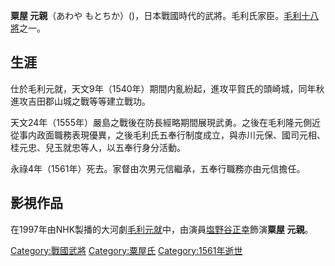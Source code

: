 {{expand|time=2017-01-17T06:07:43+00:00}}
{{unreferenced|time=2017-01-17T06:07:43+00:00}}
'''粟屋 元親'''（あわや もとちか）({{bd|?||1561年|}})，日本戰國時代的武將。毛利氏家臣。[[毛利十八將|毛利十八將]]之一。

== 生涯 ==
仕於毛利元就，天文9年（1540年）期間内亂紛起，進攻平賀氏的頭崎城，同年秋進攻吉田郡山城之戰等等建立戰功。
 
天文24年（1555年）嚴島之戰後在防長經略期間展現武勇。之後在毛利隆元側近從事内政面職務表現優異，之後毛利氏五奉行制度成立，與赤川元保、國司元相、桂元忠、兒玉就忠等人，以五奉行身分活動。
 
永祿4年（1561年）死去。家督由次男元信繼承，五奉行職務亦由元信擔任。

== 影視作品 ==
在1997年由NHK製播的大河劇[[毛利元就_(大河劇)|毛利元就]]中，由演員[[塩野谷正幸|塩野谷正幸]]飾演'''粟屋 元親'''。


[[Category:戰國武將|Category:戰國武將]]
[[Category:粟屋氏|Category:粟屋氏]]
[[Category:1561年逝世|Category:1561年逝世]]